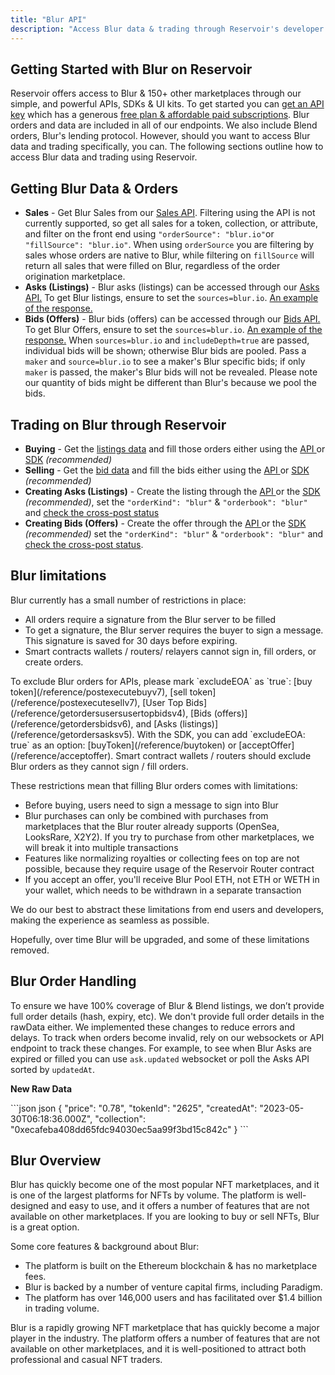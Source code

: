 ```yaml
---
title: "Blur API"
description: "Access Blur data & trading through Reservoir's developer tools"
---
```


## Getting Started with Blur on Reservoir

Reservoir offers access to Blur & 150+ other marketplaces through our simple, and powerful APIs, SDKs & UI kits. To get started you can [get an API key](/reference/dashboard-sign-up) which has a generous [free plan & affordable paid subscriptions](https://reservoir.tools/pricing). Blur orders and data are included in all of our endpoints. We also include Blend orders, Blur's lending protocol. However, should you want to access Blur data and trading specifically, you can. The following sections outline how to access Blur data and trading using Reservoir.

## Getting Blur Data & Orders

* **Sales** - Get Blur Sales from our [Sales API](/reference/getsalesv6). Filtering using the API is not currently supported, so get all sales for a token, collection, or attribute, and filter on the front end using `"orderSource": "blur.io"`or `"fillSource": "blur.io"`. When using `orderSource` you are filtering by sales whose orders are native to Blur, while filtering on `fillSource` will return all sales that were filled on Blur, regardless of the order origination marketplace.
* **Asks (Listings)** - Blur asks (listings) can be accessed through our [Asks API.](/reference/getordersasksv5) To get Blur listings, ensure to set the `sources=blur.io`. [An example of the response.](https://api.reservoir.tools/orders/asks/v5?sources=blur.io)
* **Bids (Offers)** - Blur bids (offers) can be accessed through our [Bids API.](/reference/getordersbidsv6) To get Blur Offers, ensure to set the `sources=blur.io`. [An example of the response.](https://api.reservoir.tools/orders/bids/v6?sources=blur.io\&contracts=0xbc4ca0eda7647a8ab7c2061c2e118a18a936f13d) When `sources=blur.io` and `includeDepth=true` are passed, individual bids will be shown; otherwise Blur bids are pooled. Pass a `maker` and `source=blur.io` to see a maker's Blur specific bids; if only `maker` is passed, the maker's Blur bids will not be revealed. Please note our quantity of bids might be different than Blur's because we pool the bids.

## Trading on Blur through Reservoir

* **Buying** - Get the [listings data](/reference/getordersasksv5) and fill those orders either using the [API ](/reference/postexecutebuyv7)or [SDK](/reference/buytoken) *(recommended)*
* **Selling** - Get the [bid data](/reference/getordersbidsv6) and fill the bids either using the [API ](/reference/postexecutesellv7)or [SDK](/reference/acceptoffer) *(recommended)*
* **Creating Asks (Listings)** - Create the listing through the [API ](/reference/postexecutelistv5)or the [SDK](/reference/listtoken) *(recommended)*, set the `"orderKind": "blur"` & `"orderbook": "blur"` and [check the cross-post status](/reference/getcrosspostingordersv1)
* **Creating Bids (Offers)** - Create the offer through the [API ](/reference/postexecutebidv5)or the [SDK](/reference/placebid) *(recommended)* set the `"orderKind": "blur"` & `"orderbook": "blur"` and [check the cross-post status](/reference/getcrosspostingordersv1).

## Blur limitations

Blur currently has a small number of restrictions in place:

* All orders require a signature from the Blur server to be filled
* To get a signature, the Blur server requires the buyer to sign a message. This signature is saved for 30 days before expiring.
* Smart contracts wallets / routers/ relayers cannot sign in, fill orders, or create orders.

<Warning>
  To exclude Blur orders for APIs, please mark `excludeEOA` as `true`: [buy token](/reference/postexecutebuyv7), [sell token](/reference/postexecutesellv7), [User Top Bids](/reference/getordersusersusertopbidsv4), [Bids (offers)](/reference/getordersbidsv6), and [Asks (listings)](/reference/getordersasksv5). With the SDK, you can add `excludeEOA: true` as an option: [buyToken](/reference/buytoken) or [acceptOffer](/reference/acceptoffer). Smart contract wallets / routers should exclude Blur orders as they cannot sign / fill orders.
</Warning>

These restrictions mean that filling Blur orders comes with limitations:

* Before buying, users need to sign a message to sign into Blur
* Blur purchases can only be combined with purchases from marketplaces that the Blur router already supports (OpenSea, LooksRare, X2Y2). If you try to purchase from other marketplaces, we will break it into multiple transactions
* Features like normalizing royalties or collecting fees on top are not possible, because they require usage of the Reservoir Router contract
* If you accept an offer, you'll receive Blur Pool ETH, not ETH or WETH in your wallet, which needs to be withdrawn in a separate transaction

We do our best to abstract these limitations from end users and developers, making the experience as seamless as possible.

Hopefully, over time Blur will be upgraded, and some of these limitations removed.

## Blur Order Handling

To ensure we have 100% coverage of Blur & Blend listings, we don’t provide full order details (hash, expiry, etc). We don't provide full order details in the rawData either. We implemented these changes to reduce errors and delays. To track when orders become invalid, rely on our websockets or API endpoint to track these changes. For example, to see when Blur Asks are expired or filled you can use `ask.updated` websocket or poll the Asks API sorted by `updatedAt`.

**New Raw Data**

<CodeGroup>
  ```json json
  {  
                  "price": "0.78",  
                  "tokenId": "2625",  
                  "createdAt": "2023-05-30T06:18:36.000Z",  
                  "collection": "0xecafeba408dd65fdc94030ec5aa99f3bd15c842c"  
              }
  ```
</CodeGroup>

## Blur Overview

Blur has quickly become one of the most popular NFT marketplaces, and it is one of the largest platforms for NFTs by volume. The platform is well-designed and easy to use, and it offers a number of features that are not available on other marketplaces. If you are looking to buy or sell NFTs, Blur is a great option.

Some core features & background about Blur:

* The platform is built on the Ethereum blockchain & has no marketplace fees.
* Blur is backed by a number of venture capital firms, including Paradigm.
* The platform has over 146,000 users and has facilitated over $1.4 billion in trading volume.

Blur is a rapidly growing NFT marketplace that has quickly become a major player in the industry. The platform offers a number of features that are not available on other marketplaces, and it is well-positioned to attract both professional and casual NFT traders.
